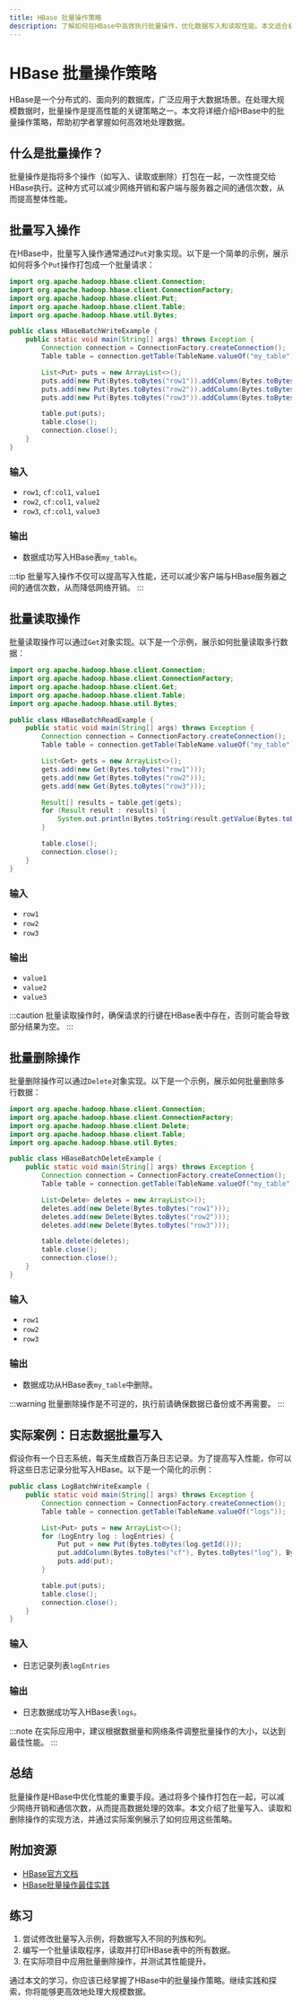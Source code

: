 ```yaml
---
title: HBase 批量操作策略
description: 了解如何在HBase中高效执行批量操作，优化数据写入和读取性能。本文适合初学者，包含代码示例和实际案例。
---
```


# HBase 批量操作策略

HBase是一个分布式的、面向列的数据库，广泛应用于大数据场景。在处理大规模数据时，批量操作是提高性能的关键策略之一。本文将详细介绍HBase中的批量操作策略，帮助初学者掌握如何高效地处理数据。

## 什么是批量操作？

批量操作是指将多个操作（如写入、读取或删除）打包在一起，一次性提交给HBase执行。这种方式可以减少网络开销和客户端与服务器之间的通信次数，从而提高整体性能。

## 批量写入操作

在HBase中，批量写入操作通常通过`Put`对象实现。以下是一个简单的示例，展示如何将多个`Put`操作打包成一个批量请求：

```java
import org.apache.hadoop.hbase.client.Connection;
import org.apache.hadoop.hbase.client.ConnectionFactory;
import org.apache.hadoop.hbase.client.Put;
import org.apache.hadoop.hbase.client.Table;
import org.apache.hadoop.hbase.util.Bytes;

public class HBaseBatchWriteExample {
    public static void main(String[] args) throws Exception {
        Connection connection = ConnectionFactory.createConnection();
        Table table = connection.getTable(TableName.valueOf("my_table"));

        List<Put> puts = new ArrayList<>();
        puts.add(new Put(Bytes.toBytes("row1")).addColumn(Bytes.toBytes("cf"), Bytes.toBytes("col1"), Bytes.toBytes("value1")));
        puts.add(new Put(Bytes.toBytes("row2")).addColumn(Bytes.toBytes("cf"), Bytes.toBytes("col1"), Bytes.toBytes("value2")));
        puts.add(new Put(Bytes.toBytes("row3")).addColumn(Bytes.toBytes("cf"), Bytes.toBytes("col1"), Bytes.toBytes("value3")));

        table.put(puts);
        table.close();
        connection.close();
    }
}
```

### 输入
- `row1`, `cf:col1`, `value1`
- `row2`, `cf:col1`, `value2`
- `row3`, `cf:col1`, `value3`

### 输出
- 数据成功写入HBase表`my_table`。

:::tip
批量写入操作不仅可以提高写入性能，还可以减少客户端与HBase服务器之间的通信次数，从而降低网络开销。
:::

## 批量读取操作

批量读取操作可以通过`Get`对象实现。以下是一个示例，展示如何批量读取多行数据：

```java
import org.apache.hadoop.hbase.client.Connection;
import org.apache.hadoop.hbase.client.ConnectionFactory;
import org.apache.hadoop.hbase.client.Get;
import org.apache.hadoop.hbase.client.Table;
import org.apache.hadoop.hbase.util.Bytes;

public class HBaseBatchReadExample {
    public static void main(String[] args) throws Exception {
        Connection connection = ConnectionFactory.createConnection();
        Table table = connection.getTable(TableName.valueOf("my_table"));

        List<Get> gets = new ArrayList<>();
        gets.add(new Get(Bytes.toBytes("row1")));
        gets.add(new Get(Bytes.toBytes("row2")));
        gets.add(new Get(Bytes.toBytes("row3")));

        Result[] results = table.get(gets);
        for (Result result : results) {
            System.out.println(Bytes.toString(result.getValue(Bytes.toBytes("cf"), Bytes.toBytes("col1"))));
        }

        table.close();
        connection.close();
    }
}
```

### 输入
- `row1`
- `row2`
- `row3`

### 输出
- `value1`
- `value2`
- `value3`

:::caution
批量读取操作时，确保请求的行键在HBase表中存在，否则可能会导致部分结果为空。
:::

## 批量删除操作

批量删除操作可以通过`Delete`对象实现。以下是一个示例，展示如何批量删除多行数据：

```java
import org.apache.hadoop.hbase.client.Connection;
import org.apache.hadoop.hbase.client.ConnectionFactory;
import org.apache.hadoop.hbase.client.Delete;
import org.apache.hadoop.hbase.client.Table;
import org.apache.hadoop.hbase.util.Bytes;

public class HBaseBatchDeleteExample {
    public static void main(String[] args) throws Exception {
        Connection connection = ConnectionFactory.createConnection();
        Table table = connection.getTable(TableName.valueOf("my_table"));

        List<Delete> deletes = new ArrayList<>();
        deletes.add(new Delete(Bytes.toBytes("row1")));
        deletes.add(new Delete(Bytes.toBytes("row2")));
        deletes.add(new Delete(Bytes.toBytes("row3")));

        table.delete(deletes);
        table.close();
        connection.close();
    }
}
```

### 输入
- `row1`
- `row2`
- `row3`

### 输出
- 数据成功从HBase表`my_table`中删除。

:::warning
批量删除操作是不可逆的，执行前请确保数据已备份或不再需要。
:::

## 实际案例：日志数据批量写入

假设你有一个日志系统，每天生成数百万条日志记录。为了提高写入性能，你可以将这些日志记录分批写入HBase。以下是一个简化的示例：

```java
public class LogBatchWriteExample {
    public static void main(String[] args) throws Exception {
        Connection connection = ConnectionFactory.createConnection();
        Table table = connection.getTable(TableName.valueOf("logs"));

        List<Put> puts = new ArrayList<>();
        for (LogEntry log : logEntries) {
            Put put = new Put(Bytes.toBytes(log.getId()));
            put.addColumn(Bytes.toBytes("cf"), Bytes.toBytes("log"), Bytes.toBytes(log.getContent()));
            puts.add(put);
        }

        table.put(puts);
        table.close();
        connection.close();
    }
}
```

### 输入
- 日志记录列表`logEntries`

### 输出
- 日志数据成功写入HBase表`logs`。

:::note
在实际应用中，建议根据数据量和网络条件调整批量操作的大小，以达到最佳性能。
:::

## 总结

批量操作是HBase中优化性能的重要手段。通过将多个操作打包在一起，可以减少网络开销和通信次数，从而提高数据处理的效率。本文介绍了批量写入、读取和删除操作的实现方法，并通过实际案例展示了如何应用这些策略。

## 附加资源

- [HBase官方文档](https://hbase.apache.org/book.html)
- [HBase批量操作最佳实践](https://hbase.apache.org/book.html#_batch_operations)

## 练习

1. 尝试修改批量写入示例，将数据写入不同的列族和列。
2. 编写一个批量读取程序，读取并打印HBase表中的所有数据。
3. 在实际项目中应用批量删除操作，并测试其性能提升。

通过本文的学习，你应该已经掌握了HBase中的批量操作策略。继续实践和探索，你将能够更高效地处理大规模数据。